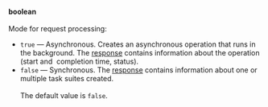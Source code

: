 **boolean**<br/><br/>Mode for request processing:

- `true` — Asynchronous. Creates an asynchronous operation that runs in the background. The [response](#response) contains information about the operation (start and  completion time, status).
- `false` — Synchronous. The [response](#response) contains information about one or multiple task suites created.<br/><br/>The default value is `false`.
